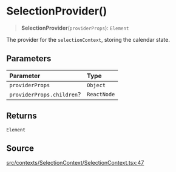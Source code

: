 # SelectionProvider()

<a id="undefined" name="undefined"></a>

> **SelectionProvider**(`providerProps`): `Element`

The provider for the `selectionContext`, storing the calendar state.

## Parameters

| Parameter | Type |
| :------ | :------ |
| `providerProps` | `Object` |
| `providerProps.children`? | `ReactNode` |

## Returns

`Element`

## Source

[src/contexts/SelectionContext/SelectionContext.tsx:47](https://github.com/gpbl/react-day-picker/blob/next/src/contexts/SelectionContext/SelectionContext.tsx#L47)
